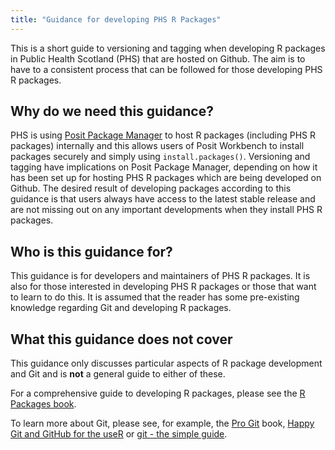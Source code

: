 ```yaml
---
title: "Guidance for developing PHS R Packages"
---
```


This is a short guide to versioning and tagging when developing R packages in Public Health Scotland (PHS) that are hosted on Github. The aim is to have to a consistent process that can be followed for those developing PHS R packages.  

## Why do we need this guidance?
PHS is using [Posit Package Manager](https://posit.co/products/enterprise/package-manager){target="_blank"} to host R packages (including PHS R packages) internally and this allows users of Posit Workbench to install packages securely and simply using `install.packages()`. Versioning and tagging have implications on Posit Package Manager, depending on how it has been set up for hosting PHS R packages which are being developed on Github. The desired result of developing packages according to this guidance is that users always have access to the latest stable release and are not missing out on any important developments when they install PHS R packages.

## Who is this guidance for?
This guidance is for developers and maintainers of PHS R packages. It is also for those interested in developing PHS R packages or those that want to learn to do this. It is assumed that the reader has some pre-existing knowledge regarding Git and developing R packages.

## What this guidance does not cover
This guidance only discusses particular aspects of R package development and Git and is **not** a general guide to either of these.  

For a comprehensive guide to developing R packages, please see the [R Packages book](https://r-pkgs.org){target="_blank"}.  

To learn more about Git, please see, for example, the [Pro Git](https://git-scm.com/book/en/v2){target="_blank"} book, [Happy Git and GitHub for the useR](https://happygitwithr.com){target="_blank"} or [git - the simple guide](https://rogerdudler.github.io/git-guide){target="_blank"}.
